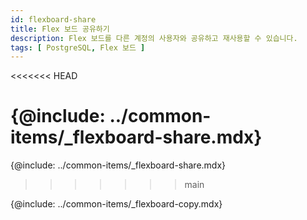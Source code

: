 ```yaml
---
id: flexboard-share
title: Flex 보드 공유하기
description: Flex 보드를 다른 계정의 사용자와 공유하고 재사용할 수 있습니다.
tags: [ PostgreSQL, Flex 보드 ]
---
```


<<<<<<< HEAD

<Note product='PostgreSQL' link='../postgresql-v1/flexboard-share' />

{@include: ../common-items/_flexboard-share.mdx}  
=======
{@include: ../common-items/_flexboard-share.mdx} 
>>>>>>> main

{@include: ../common-items/_flexboard-copy.mdx}  